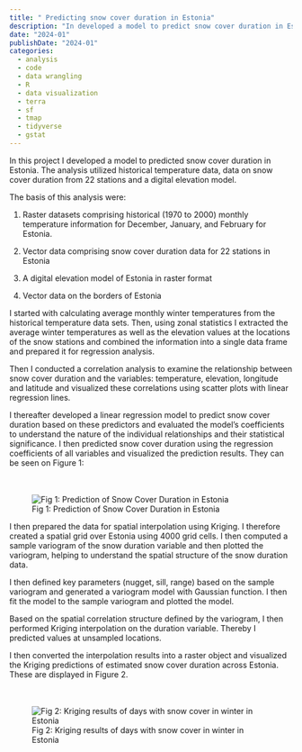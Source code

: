 ```yaml
---
title: " Predicting snow cover duration in Estonia"
description: "In developed a model to predict snow cover duration in Estonia using a linear prediction model and spatial interpolation."
date: "2024-01"
publishDate: "2024-01"
categories:
  - analysis
  - code
  - data wrangling
  - R
  - data visualization
  - terra
  - sf
  - tmap
  - tidyverse
  - gstat
---
```


In this project I developed a model to predicted snow cover duration in Estonia. The analysis utilized historical temperature data, data on snow cover duration from 22 stations and a digital elevation model.

The basis of this analysis were:

1.  Raster datasets comprising historical (1970 to 2000) monthly temperature information for December, January, and February for Estonia.

2.  Vector data comprising snow cover duration data for 22 stations in Estonia

3.  A digital elevation model of Estonia in raster format

4.  Vector data on the borders of Estonia

I started with calculating average monthly winter temperatures from the historical temperature data sets. Then, using zonal statistics I extracted the average winter temperatures as well as the elevation values at the locations of the snow stations and combined the information into a single data frame and prepared it for regression analysis.

Then I conducted a correlation analysis to examine the relationship between snow cover duration and the variables: temperature, elevation, longitude and latitude and visualized these correlations using scatter plots with linear regression lines.

I thereafter developed a linear regression model to predict snow cover duration based on these predictors and evaluated the model's coefficients to understand the nature of the individual relationships and their statistical significance. I then predicted snow cover duration using the regression coefficients of all variables and visualized the prediction results. They can be seen on Figure 1:
<br><br><br>

![Fig 1: Prediction of Snow Cover Duration in Estonia](images/PredictedLM_DaysWithSnow_PhilipMilanKnirsch.png)



I then prepared the data for spatial interpolation using Kriging. I therefore created a spatial grid over Estonia using 4000 grid cells. I then computed a sample variogram of the snow duration variable and then plotted the variogram, helping to understand the spatial structure of the snow duration data.

I then defined key parameters (nugget, sill, range) based on the sample variogram and generated a variogram model with Gaussian function. I then fit the model to the sample variogram and plotted the model.

Based on the spatial correlation structure defined by the variogram, I then performed Kriging interpolation on the duration variable. Thereby I predicted values at unsampled locations.

I then converted the interpolation results into a raster object and visualized the Kriging predictions of estimated snow cover duration across Estonia. These are displayed in Figure 2.
<br><br><br>

![Fig 2: Kriging results of days with snow cover in winter in Estonia](images/Map_Interpolation_Krigging_SnowDuration_PhilipMilanKnirsch.png)
